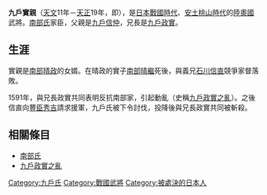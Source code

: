 {{Unreferenced|time=2020-02-04T02:11:50+00:00}}
{{japanese|japanese=九戸実親|kana=くのへ さねちか|romaji=Kunohe Sanechika}}

'''九戶實親'''（[[天文|天文]]11年－[[天正_(日本)|天正]]19年，即{{bd|1542年||1591年||N}}），是[[戰國_(日本)|日本戰國時代]]、[[安土桃山時代|安土桃山時代]]的[[陸奧國|陸奧國]]武將。[[南部氏|南部氏]]家臣，父親是[[九戶信仲|九戶信仲]]，兄長是[[九戶政實|九戶政實]]。

== 生涯 ==
實親是[[南部晴政|南部晴政]]的女婿。在晴政的實子[[南部晴繼|南部晴繼]]死後，與義兄[[石川信直|石川信直]]競爭家督落敗。

1591年，與兄長政實共同表明反抗南部家，引起動亂（史稱[[九戶政實之亂|九戶政實之亂]]）。之後信直向[[豐臣秀吉|豐臣秀吉]]請求援軍，九戶氏被下令討伐，投降後與兄長政實共同被斬殺。

== 相關條目 ==
*[[南部氏|南部氏]]
*[[九戶政實之亂|九戶政實之亂]]

{{DEFAULTSORT:Kunohe Sanechika}}
[[Category:九戶氏|Category:九戶氏]]
[[Category:戰國武將|Category:戰國武將]]
[[Category:被處決的日本人|Category:被處決的日本人]]
{{japan-bio-stub}}